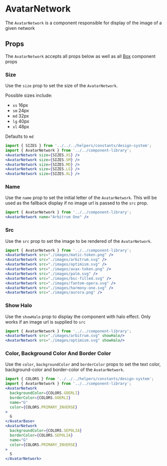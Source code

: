 

# AvatarNetwork

The `AvatarNetwork` is a component responsible for display of the image of a given network

<Canvas>
  <Story id="ui-components-component-library-avatar-network-avatar-network-stories-js--default-story" />
</Canvas>

## Props

The `AvatarNetwork` accepts all props below as well as all [Box](/docs/ui-components-ui-box-box-stories-js--default-story) component props

<ArgsTable of={AvatarNetwork} />

### Size

Use the `size` prop to set the size of the `AvatarNetwork`.

Possible sizes include:

- `xs` 16px
- `sm` 24px
- `md` 32px
- `lg` 40px
- `xl` 48px

Defaults to `md`

<Canvas>
  <Story id="ui-components-component-library-avatar-network-avatar-network-stories-js--size" />
</Canvas>

```jsx
import { SIZES } from '../../../helpers/constants/design-system';
import { AvatarNetwork } from '../../component-library';
<AvatarNetwork size={SIZES.XS} />
<AvatarNetwork size={SIZES.SM} />
<AvatarNetwork size={SIZES.MD} />
<AvatarNetwork size={SIZES.LG} />
<AvatarNetwork size={SIZES.XL} />
```

###  Name

Use the `name` prop to set the initial letter of the `AvatarNetwork`. This will be used as the fallback display if no image url is passed to the `src` prop.

<Canvas>
  <Story id="ui-components-component-library-avatar-network-avatar-network-stories-js--name" />
</Canvas>

```jsx
import { AvatarNetwork } from '../../component-library';
<AvatarNetwork name="Arbitrum One" />
```

###  Src

Use the `src` prop to set the image to be rendered of the `AvatarNetwork`.

<Canvas>
  <Story id="ui-components-component-library-avatar-network-avatar-network-stories-js--src" />
</Canvas>

```jsx
import { AvatarNetwork } from '../../component-library';
<AvatarNetwork src="./images/matic-token.png" />
<AvatarNetwork src="./images/arbitrum.svg" />
<AvatarNetwork src="./images/optimism.svg" />
<AvatarNetwork src="./images/avax-token.png" />
<AvatarNetwork src="./images/palm.svg" />
<AvatarNetwork src="./images/bsc-filled.svg" />
<AvatarNetwork src="./images/fantom-opera.svg" />
<AvatarNetwork src="./images/harmony-one.svg" />
<AvatarNetwork src="./images/aurora.png" />
```

### Show Halo

Use the `showHalo` prop to display the component with halo effect. Only works if an image url is supplied to `src`

<Canvas>
  <Story id="ui-components-component-library-avatar-network-avatar-network-stories-js--show-halo" />
</Canvas>

```jsx
import { AvatarNetwork } from '../../component-library';
<AvatarNetwork src="./images/arbitrum.svg" showHalo/>
<AvatarNetwork src="./images/optimism.svg" showHalo/>
```

### Color, Background Color And Border Color

Use the `color`, `backgroundColor` and `borderColor` props to set the text color, background-color and border-color of the `AvatarNetwork`.

<Canvas>
  <Story id="ui-components-component-library-avatar-network-avatar-network-stories-js--color-background-color-and-border-color" />
</Canvas>

```jsx
import { COLORS } from '../../../helpers/constants/design-system';
import { AvatarNetwork } from '../../component-library';
<AvatarNetwork
  backgroundColor={COLORS.GOERLI}
  borderColor={COLORS.GOERLI}
  name="G"
  color={COLORS.PRIMARY_INVERSE}
>
  G
</AvatarBase>
<AvatarNetwork
  backgroundColor={COLORS.SEPOLIA}
  borderColor={COLORS.SEPOLIA}
  name="G"
  color={COLORS.PRIMARY_INVERSE}
>
  S
</AvatarNetwork>
```